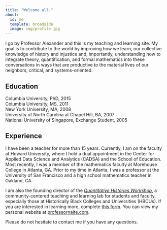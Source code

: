 ```yaml
---
title: "Welcome all."
about:
  id: me
  template: broadside
  image: img/profile.jpg
---
```


:::{#me}

I go by Professor Alexander and this is my teaching and learning site. My goal is to contribute to the world by improving how we learn, our collective knowledge of history and injustice and, importantly, understanding how to integrate theory, quantification, and formal mathematics into these conversations in ways that are productive to the material lives of our neighbors, critical, and systems-oriented.

## Education

| Columbia University, PhD, 2015
| Columbia University, MS, 2011
| New York University, MA, 2008
| University of North Carolina at Chapel Hill, BA, 2007
| National University of Singapore, Exchange Student, 2005

## Experience

I have been a teacher for more than 15 years. Currently, I am on the faculty at Howard University, where I hold a dual appointment in the Center for Applied Data Science and Analytics (CADSA) and the School of Education. Most recently, I was a member of the mathematics faculty at Morehouse College in Atlanta, GA. Prior to my time in Atlanta, I was a professor at the University of San Francisco and a high school mathematics teacher in Oakland, CA.

I am also the founding director of the [*Quantitative Histories Workshop*](https://linktr.ee/QuantHistories), a community-centered teaching and learning lab for students and faculty, especially those at Historically Black Colleges and Universities (HBCUs). If you are interested in learning more, complete [this form](https://docs.google.com/forms/d/e/1FAIpQLScKPatSYYIdgX7bkugZPoIBZGUDAwYMrrhTUmecqit3hK3d2A/viewform). You can view my personal website at [professornaite.com](https://professornaite.com).

:::

Please do not hesitate to contact me if you have any questions.
